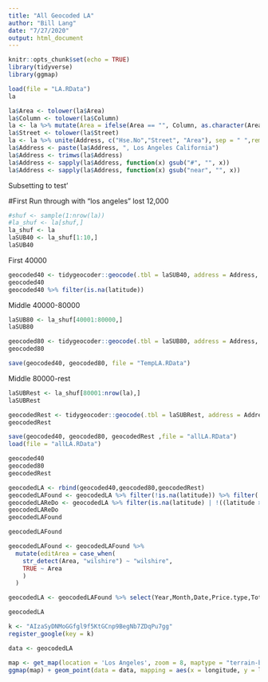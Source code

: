 ```yaml
---
title: "All Geocoded LA"
author: "Bill Lang"
date: "7/27/2020"
output: html_document
---
```


```r
knitr::opts_chunk$set(echo = TRUE)
library(tidyverse)
library(ggmap)
```


```r
load(file = "LA.RData")
la
```


```r
la$Area <- tolower(la$Area)
la$Column <- tolower(la$Column)
la <- la %>% mutate(Area = ifelse(Area == "", Column, as.character(Area)))
la$Street <- tolower(la$Street)
la <- la %>% unite(Address, c("Hse.No","Street", "Area"), sep = " ",remove = FALSE)
la$Address <- paste(la$Address, ", Los Angeles California")
la$Address <- trimws(la$Address)
la$Address <- sapply(la$Address, function(x) gsub("#", "", x))
la$Address <- sapply(la$Address, function(x) gsub("near", "", x))
```

Subsetting to test'

#First Run through with "los angeles" lost 12,000

```r
#shuf <- sample(1:nrow(la))
#la_shuf <- la[shuf,]
la_shuf <- la
laSUB40 <- la_shuf[1:10,]
laSUB40
```

First 40000

```r
geocoded40 <- tidygeocoder::geocode(.tbl = laSUB40, address = Address, method = "osm", lat = latitude, long = longitude)
geocoded40
geocoded40 %>% filter(is.na(latitude))
```

Middle 40000-80000

```r
laSUB80 <- la_shuf[40001:80000,]
laSUB80
```

```r
geocoded80 <- tidygeocoder::geocode(.tbl = laSUB80, address = Address, method = "osm", lat = latitude, long = longitude)
geocoded80
```

```r
save(geocoded40, geocoded80, file = "TempLA.RData")
```

Middle 80000-rest

```r
laSUBRest <- la_shuf[80001:nrow(la),]
laSUBRest
```


```r
geocodedRest <- tidygeocoder::geocode(.tbl = laSUBRest, address = Address, method = "osm", lat = latitude, long = longitude)
geocodedRest
```


```r
save(geocoded40, geocoded80, geocodedRest ,file = "allLA.RData")
load(file = "allLA.RData")

geocoded40
geocoded80
geocodedRest

geocodedLA <- rbind(geocoded40,geocoded80,geocodedRest)
geocodedLAFound <- geocodedLA %>% filter(!is.na(latitude)) %>% filter( ((latitude > 33 & latitude < 36) & (longitude > -120 & longitude < -116)) )
geocodedLAReDo <- geocodedLA %>% filter(is.na(latitude) | !((latitude > 33 & latitude < 36) & (longitude > -120 & longitude < -116)) )
geocodedLAReDo
geocodedLAFound
```

```r
geocodedLAFound

geocodedLAFound <- geocodedLAFound %>%
  mutate(editArea = case_when(
    str_detect(Area, "wilshire") ~ "wilshire",
    TRUE ~ Area
    )
  )
```



```r
geocodedLA <- geocodedLAFound %>% select(Year,Month,Date,Price.type,Total.rooms,Column,editArea,Hse.No,Street,Cross.Street,Address,Type,Frequency,Sale.price,Price.type,Rent.price,latitude,longitude)
```

```r
geocodedLA
```




```r
k <- "AIzaSyDNMoGGfgl9f5KtGCnp9BegNb7ZDqPu7gg"
register_google(key = k)
```


```r
data <- geocodedLA 
```


```r
map <- get_map(location = 'Los Angeles', zoom = 8, maptype = "terrain-background", source = 'google', color = 'color')
ggmap(map) + geom_point(data = data, mapping = aes(x = longitude, y = latitude, color = factor(editArea)), size = 0.1) + theme(legend.position = "none")
```

